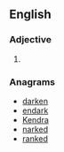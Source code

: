==English==

===Adjective===
{{head|en|adjective comparative form}}

# {{en-comparative of|dank}}

===Anagrams===
* [[darken#English|darken]]
* [[endark#English|endark]]
* [[Kendra#English|Kendra]]
* [[narked#English|narked]]
* [[ranked#English|ranked]]